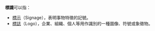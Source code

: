 
'''標識'''可以指：
* [[標示|標示]]（Signage），表明事物特徵的記號。
* [[標誌|標誌]]（Logo），企業、組織、個人等用作識別的一種圖像、符號或象徵物。
{{disambig}}